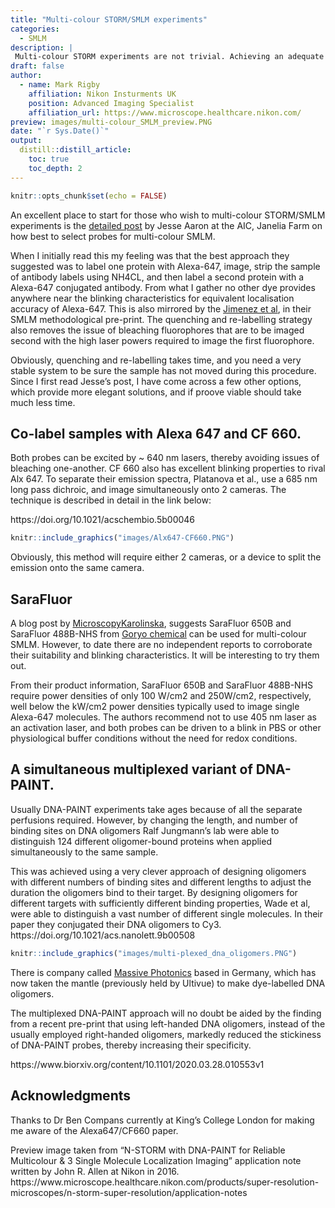 ```yaml
---
title: "Multi-colour STORM/SMLM experiments"
categories:
  - SMLM
description: |
 Multi-colour STORM experiments are not trivial. Achieving an adequate number of detections with anything other than Alexa 647 is tricky, and careful consideration is needed to select compatible fluorophores and buffer conditions. 
draft: false
author:
  - name: Mark Rigby 
    affiliation: Nikon Insturments UK
    position: Advanced Imaging Specialist
    affiliation_url: https://www.microscope.healthcare.nikon.com/
preview: images/multi-colour_SMLM_preview.PNG
date: "`r Sys.Date()`"
output:
  distill::distill_article:
    toc: true
    toc_depth: 2
---
```


```r
knitr::opts_chunk$set(echo = FALSE)
```

An excellent place to start for those who wish to multi-colour STORM/SMLM experiments is the [detailed post](https://www.aicjanelia.org/post/multi-color-single-molecule-localization-microscopy) by Jesse Aaron at the AIC, Janelia Farm on how best to select probes for multi-colour SMLM.


When I initially read this my feeling was that the best approach they suggested was to label one protein with Alexa-647, image, strip the sample of antibody labels using NH4CL, and then label a second protein with a Alexa-647 conjugated antibody. From what I gather no other dye provides anywhere near the blinking characteristics for equivalent localisation accuracy of Alexa-647. This is also mirrored by the [Jimenez et al](https://www.biorxiv.org/content/10.1101/568295v3.full), in their SMLM methodological pre-print. The quenching and re-labelling strategy also removes the issue of bleaching fluorophores that are to be imaged second with the high laser powers required to image the first fluorophore.  

Obviously, quenching and re-labelling takes time, and you need a very stable system to be sure the sample has not moved during this procedure. Since I first read Jesse's post, I have come across a few other options, which provide more elegant solutions, and if proove viable should take much less time.

## Co-label samples with Alexa 647 and CF 660. 
Both probes can be excited by ~ 640 nm lasers, thereby avoiding issues of bleaching one-another. CF 660 also has excellent blinking properties to rival Alx 647. To separate their emission spectra, Platanova et al., use a 685 nm long pass dichroic, and image simultaneously onto 2 cameras. The technique is described in detail in the link below:

https://doi.org/10.1021/acschembio.5b00046  


```r

knitr::include_graphics("images/Alx647-CF660.PNG")

```

Obviously, this method will require either 2 cameras, or a device to split the emission onto the same camera.


## SaraFluor

A blog post by [MicroscopyKarolinska](https://microscopykarolinska.se/2019/12/13/fluorophores-that-blink-for-storm-without-any-special-buffer/), suggests SaraFluor 650B and SaraFluor 488B-NHS from [Goryo chemical](https://goryochemical.com/en/product-series/sarafluor-series/) can be used for multi-colour SMLM. However, to date there are no independent reports to corroborate their suitability and blinking characteristics. It will be interesting to try them out.  


From their product information, SaraFluor 650B and SaraFluor 488B-NHS require power densities of only 100 W/cm2 and 250W/cm2, respectively, well below the kW/cm2 power densities typically used to image single Alexa-647 molecules. The authors recommend not to use 405 nm laser as an activation laser, and both probes can be driven to a blink in PBS or other physiological buffer conditions without the need for redox conditions.   




## A simultaneous multiplexed variant of DNA-PAINT.   

Usually DNA-PAINT experiments take ages because of all the separate perfusions required. However, by changing the length, and number of binding sites on DNA oligomers Ralf Jungmann's lab were able to  distinguish 124 different oligomer-bound proteins when applied simultaneously to the same sample.  


This was achieved using a very clever approach of designing oligomers with different numbers of binding sites and different lengths to adjust the duration the oligomers bind to their target. By designing oligomers for different targets with sufficiently different binding properties, Wade et al, were able to distinguish a vast number of different single molecules. In their paper they conjugated their DNA oligomers to Cy3.  
https://doi.org/10.1021/acs.nanolett.9b00508

```r

knitr::include_graphics("images/multi-plexed_dna_oligomers.PNG")

```


There is company called [Massive Photonics](https://www.massive-photonics.com/) based in Germany, which has now taken the mantle (previously held by Ultivue) to make dye-labelled DNA oligomers.

The multiplexed DNA-PAINT approach will no doubt be aided by the finding from a recent pre-print that using left-handed DNA oligomers, instead of the usually employed right-handed oligomers, markedly reduced the stickiness of DNA-PAINT probes, thereby increasing their specificity.  

https://www.biorxiv.org/content/10.1101/2020.03.28.010553v1


## Acknowledgments {.appendix}

Thanks to Dr Ben Compans currently at King's College London for making me aware of the Alexa647/CF660 paper.

Preview image taken from "N-STORM with DNA-PAINT for Reliable Multicolour & 3 Single Molecule Localization Imaging" application note written by John R. Allen at Nikon in 2016. https://www.microscope.healthcare.nikon.com/products/super-resolution-microscopes/n-storm-super-resolution/application-notes


